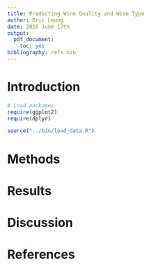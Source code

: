 ```yaml
---
title: Predicting Wine Quality and Wine Type
author: Eric Leung
date: 2016 June 17th
output: 
  pdf_document: 
    toc: yes
bibliography: refs.bib
---
```


# Introduction

```r
# Load packages
require(ggplot2)
require(dplyr)
```

```r
source("../bin/load_data.R")
```

# Methods

# Results

# Discussion

# References